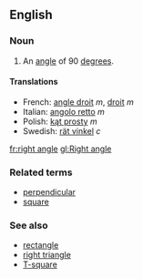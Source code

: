 ==English==
===Noun===
{{en-noun-reg}}

#{{geometry}} An [[angle]] of 90 [[degree]]s.

====Translations====
*French: [[angle droit]] ''m'', [[droit]] ''m''
*Italian: [[angolo retto]] ''m''
*Polish: [[kąt prosty]] ''m''
*Swedish: [[rät vinkel]] ''c''

[[fr:right angle]]
[[gl:Right angle]]

===Related terms===
* [[perpendicular]]
* [[square]]

===See also===
* [[rectangle]]
* [[right triangle]]
* [[T-square]]